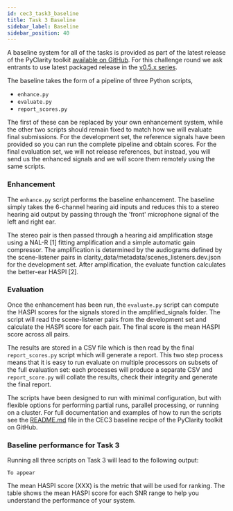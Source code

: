 ```yaml
---
id: cec3_task3_baseline
title: Task 3 Baseline
sidebar_label: Baseline
sidebar_position: 40
---
```


A baseline system for all of the tasks is provided as part of the latest release of the PyClarity toolkit [available on GitHub](https://github.com/claritychallenge/clarity/tree/main). For this challenge round we ask entrants to use latest packaged release in the [v0.5.x series](https://github.com/claritychallenge/clarity/releases).

The baseline takes the form of a pipeline of three Python scripts,

- `enhance.py`
- `evaluate.py`
- `report_scores.py`

The first of these can be replaced by your own enhancement system, while the other two scripts should remain fixed to match how we will evaluate final submissions. For the development set, the reference signals have been provided so you can run the complete pipeline and obtain scores. For the final evaluation set, we will not release references, but instead, you will send us the enhanced signals and we will score them remotely using the same scripts.

### Enhancement

The `enhance.py` script performs the baseline enhancement. The baseline simply takes the 6-channel hearing aid inputs and reduces this to a stereo hearing aid output by passing through the 'front' microphone signal of the left and right ear.

The stereo pair is then passed through a hearing aid amplification stage using a NAL-R [1] fitting amplification and a simple automatic gain compressor. The amplification is determined by the audiograms defined by the scene-listener pairs in clarity_data/metadata/scenes_listeners.dev.json for the development set. After amplification, the evaluate function calculates the better-ear HASPI [2].

### Evaluation

Once the enhancement has been run, the `evaluate.py` script can compute the HASPI scores for the signals stored in the amplified_signals folder. The script will read the scene-listener pairs from the development set and calculate the HASPI score for each pair. The final score is the mean HASPI score across all pairs.

The results are stored in a CSV file which is then read by the final `report_scores.py` script which will generate a report. This two step process means that it is easy to run evaluate on multiple processors on subsets of the full evaluation set: each processes will produce a separate CSV and `report_score.py` will collate the results, check their integrity and generate the final report.

The scripts have been designed to run with minimal configuration, but with flexible options for performing partial runs, parallel processing, or running on a cluster. For full documentation and examples of how to run the scripts see the [README.md](https://github.com/claritychallenge/clarity/tree/main/recipes/cec3) file in the CEC3 baseline recipe of the PyClarity toolkit on GitHub.

### Baseline performance for Task 3

Running all three scripts on Task 3 will lead to the following output:

```text
To appear
```

The mean HASPI score (XXX) is the metric that will be used for ranking. The table shows the mean HASPI score for each SNR range to help you understand the performance of your system.
